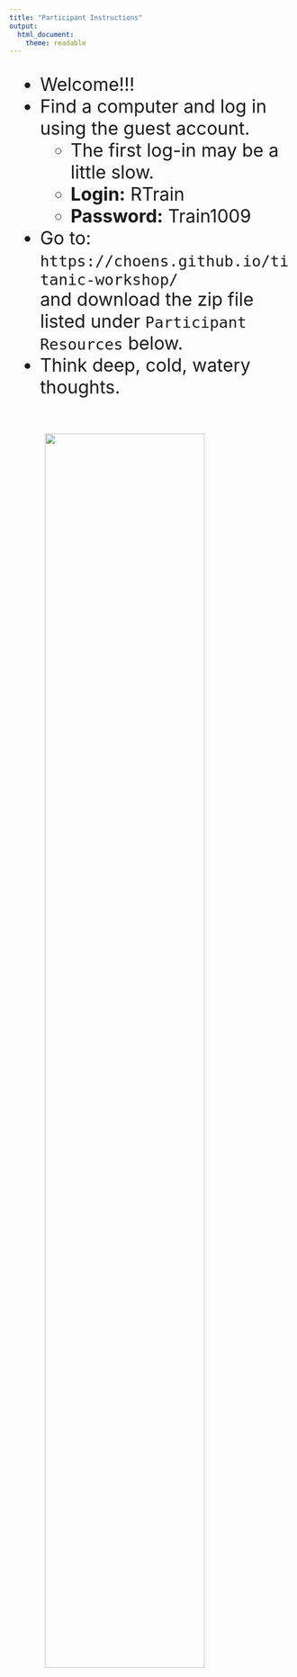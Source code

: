 ```yaml
---
title: "Participant Instructions"
output:
  html_document:
    theme: readable
---
```


<font size=6>

- Welcome!!!
- Find a computer and log in using the guest account.
    - The first log-in may be a little slow.
    - **Login:** RTrain
    - **Password:** Train1009
- Go to: `https://choens.github.io/titanic-workshop/` <br/> and
  download the zip file listed under `Participant Resources` below.
- Think deep, cold, watery thoughts.

</font>

<br />

<img src="img/titanic-cobh-harbour-1912.jpg" width=75% style="display:block;margin-left:auto;margin-right:auto">

